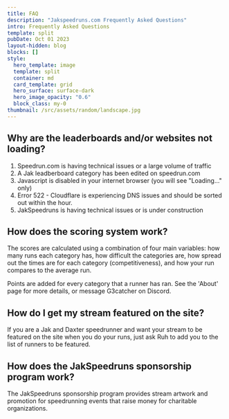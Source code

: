 ---
title: FAQ
description: "Jakspeedruns.com Frequently Asked Questions"
intro: Frequently Asked Questions
template: split
pubDate: Oct 01 2023
layout-hidden: blog
blocks: []
style:
  hero_template: image
  template: split
  container: md
  card_template: grid
  hero_surface: surface-dark
  hero_image_opacity: "0.6"
  block_class: my-0
thumbnail: /src/assets/random/landscape.jpg
---

## Why are the leaderboards and/or websites not loading?

1. Speedrun.com is having technical issues or a large volume of traffic
2. A Jak leadberboard category has been edited on speedrun.com
3. Javascript is disabled in your internet browser (you will see "Loading..." only)
4. Error 522 - Cloudflare is experiencing DNS issues and should be sorted out within the hour.
5. JakSpeedruns is having technical issues or is under construction

## How does the scoring system work?

The scores are calculated using a combination of four main variables: how many runs each category has, how difficult the categories are, how spread out the times are for each category (competitiveness), and how your run compares to the average run.

Points are added for every category that a runner has ran. See the 'About' page for more details, or message G3catcher on Discord.

## How do I get my stream featured on the site?

If you are a Jak and Daxter speedrunner and want your stream to be featured on the site when you do your runs, just ask Ruh to add you to the list of runners to be featured.

## How does the JakSpeedruns sponsorship program work?

The JakSpeedruns sponsorship program provides stream artwork and promotion for speedrunning events that raise money for charitable organizations.
